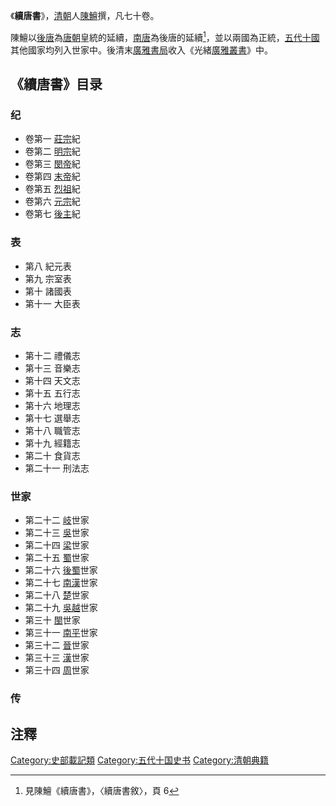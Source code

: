 《'''續唐書'''》，[[清朝|清朝]]人[[陳鱣|陳鱣]]撰，凡七十卷。

陳鱣以[[後唐|後唐]]為[[唐朝|唐朝]]皇統的延續，[[南唐|南唐]]為後唐的延續<ref>見陳鱣《續唐書》，〈續唐書敘〉，頁 6</ref>，並以兩國為正統，[[五代十國|五代十國]]其他國家均列入世家中。後清末[[廣雅書局|廣雅書局]]收入《光緒[[廣雅叢書|廣雅叢書]]》中。

==《續唐書》目录==
=== 纪 ===
*卷第一 [[李存勗|莊宗]]紀
*卷第二 [[李嗣源|明宗]]紀
*卷第三 [[李从厚|閔帝]]紀
*卷第四 [[李从珂|末帝]]紀
*卷第五 [[李昪|烈祖]]紀
*卷第六 [[李璟|元宗]]紀
*卷第七 [[李煜|後主]]紀

=== 表 ===
*第八 紀元表
*第九 宗室表
*第十 諸國表
*第十一 大臣表

=== 志 ===
*第十二 禮儀志
*第十三 音樂志
*第十四 天文志
*第十五 五行志
*第十六 地理志
*第十七 選舉志
*第十八 職管志
*第十九 經籍志
*第二十 食貨志
*第二十一 刑法志

=== 世家 ===
*第二十二 [[岐|岐]]世家
*第二十三 [[南吳|吳]]世家
*第二十四 [[後梁|梁]]世家
*第二十五 [[前蜀|蜀]]世家
*第二十六 [[後蜀|後蜀]]世家
*第二十七 [[南漢|南漢]]世家
*第二十八 [[馬楚|楚]]世家
*第二十九 [[吳越國|吳越]]世家
*第三十 [[閩_(十國)|閩]]世家
*第三十一 [[荊南|南平]]世家
*第三十二 [[後晉|晉]]世家
*第三十三 [[後漢|漢]]世家
*第三十四 [[後周|周]]世家

=== 传 ===

==注釋==
{{Reflist}}

{{Historical-book-stub}}
[[Category:史部載記類|Category:史部載記類]]
[[Category:五代十国史书|Category:五代十国史书]]
[[Category:清朝典籍|Category:清朝典籍]]